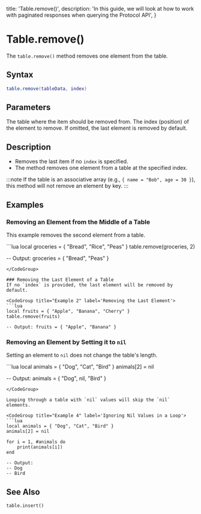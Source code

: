   title: 'Table.remove()',
  description:
    'In this guide, we will look at how to work with paginated responses when querying the Protocol API',
}

# Table.remove()

The `table.remove()` method removes one element from the table.  

## Syntax
```lua
table.remove(tableData, index)
```

## Parameters

<Properties>
  <Property name="tableData" type="table">
    The table where the item should be removed from.
  </Property>
  <Property name="index" type="number" optional="true">
    The index (position) of the element to remove. If omitted, the last element is removed by default.
  </Property>
</Properties>

## Description
- Removes the last item if no `index` is specified.
- The method removes one element from a table at the specified index.

:::note
If the table is an associative array (e.g., `{ name = "Bob", age = 30 }`), this method will not remove an element by key.
:::

## Examples

### Removing an Element from the Middle of a Table
This example removes the second element from a table.

<CodeGroup title="Example 1" label='Removing "Rice" from the Groceries Table'>
```lua
local groceries = { "Bread", "Rice", "Peas" }
table.remove(groceries, 2)

-- Output: groceries = { "Bread", "Peas" }
```
</CodeGroup>

### Removing the Last Element of a Table
If no `index` is provided, the last element will be removed by default.

<CodeGroup title="Example 2" label='Removing the Last Element'>
```lua
local fruits = { "Apple", "Banana", "Cherry" }
table.remove(fruits)

-- Output: fruits = { "Apple", "Banana" }
```
</CodeGroup>

### Removing an Element by Setting it to `nil`
Setting an element to `nil` does not change the table's length.

<CodeGroup title="Example 3" label='Making an Element Nil'>
```lua
local animals = { "Dog", "Cat", "Bird" }
animals[2] = nil

-- Output: animals = { "Dog", nil, "Bird" }
```
</CodeGroup>

Looping through a table with `nil` values will skip the `nil` elements.

<CodeGroup title="Example 4" label='Ignoring Nil Values in a Loop'>
```lua
local animals = { "Dog", "Cat", "Bird" }
animals[2] = nil

for i = 1, #animals do
    print(animals[i])
end

-- Output:
-- Dog
-- Bird
```
</CodeGroup>

## See Also

`table.insert()`
